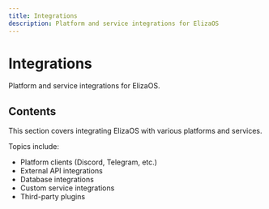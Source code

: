 ```yaml
---
title: Integrations
description: Platform and service integrations for ElizaOS
---
```


# Integrations

Platform and service integrations for ElizaOS.

## Contents

This section covers integrating ElizaOS with various platforms and services.

Topics include:

- Platform clients (Discord, Telegram, etc.)
- External API integrations
- Database integrations
- Custom service integrations
- Third-party plugins
